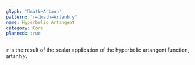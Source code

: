 ```yaml
---
glyph: '⎕math→Artanh'
pattern: 'r←⎕math→Artanh y'
name: Hyperbolic Artangent
category: Core
planned: true
---
```


`r` is the result of the scalar application of the hyperbolic artangent function, $\operatorname{artanh} y$.